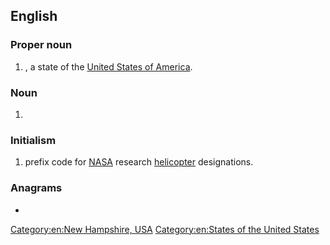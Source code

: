 {{also|Nh|nH|n.h.|N.H.|nḥ|nḫ}}
==English==

===Proper noun===
{{head|en|proper noun}}

# {{abbreviation of|en|[[New Hampshire]]|nodot=1}}, a state of the [[United States of America]].

===Noun===
{{en-noun}}

# {{init of|en|[[nursing home]]}}

===Initialism===
{{rfc-header|lang=en|Initialism}}
{{head|en|initialism}}

# {{lb|en|US|aviation}} prefix code for [[NASA]] research [[helicopter]] designations.

===Anagrams===
* {{anagrams|en|a=hn|HN|Hn.}}

[[Category:en:New Hampshire, USA]]
[[Category:en:States of the United States]]